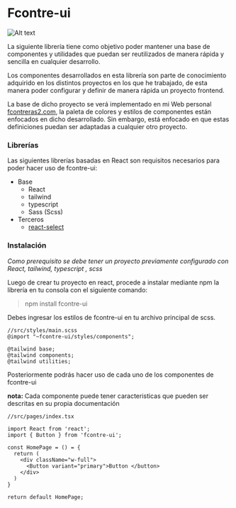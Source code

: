 

<Meta title="Introducción"  />

# Fcontre-ui

![Alt text](/logo.png "title")

La siguiente librería tiene como objetivo poder mantener una base de componentes y utilidades que puedan ser reutilizados de manera rápida y sencilla en cualquier desarrollo.

Los componentes desarrollados en esta librería son parte de conocimiento adquirido en los distintos proyectos en los que he trabajado, de esta manera poder configurar y definir de manera rápida un proyecto frontend.

La base de dicho proyecto se verá implementado en mi Web personal [fcontreras2.com](https://fcontreras2.com), la paleta de colores y estilos de componentes están enfocados en dicho desarrollado. Sin embargo, está enfocado en que estas definiciones puedan ser adaptadas a cualquier otro proyecto.


### Librerías

Las siguientes librerías basadas en React son requisitos necesarios para poder hacer uso de fcontre-ui:

- Base
  - React 
  - tailwind
  - typescript
  - Sass (Scss)
- Terceros
  - [react-select](https://react-select.com/)


### Instalación


*Como prerequisito se debe tener un proyecto previamente configurado con React, tailwind, typescript  , scss*

Luego de crear tu proyecto en react, procede a instalar mediante npm la librería en tu consola con el siguiente comando:

> npm install fcontre-ui


Debes ingresar los estilos de fcontre-ui en tu archivo principal de scss.

```
//src/styles/main.scss
@import "~fcontre-ui/styles/components";

@tailwind base;
@tailwind components;
@tailwind utilities;

```

Posteriormente podrás hacer uso de cada uno de los componentes de fcontre-ui

**nota:** Cada componente puede tener caracteristicas que pueden ser descritas en su propia documentación

```
//src/pages/index.tsx

import React from 'react';
import { Button } from 'fcontre-ui';

const HomePage = () = {
  return (
    <div className="w-full">
      <Button variant="primary">Button </button>
    </div>
  )
}

return default HomePage;
```
